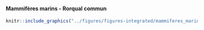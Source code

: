#### Mammifères marins - Rorqual commun {-}


<!-- -------------------------------------------------- -->

```r
knitr::include_graphics("../figures/figures-integrated/mammiferes_marins-rorqual_commun.png")
```

<br>
